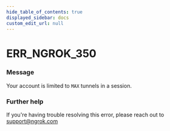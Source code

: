 ```yaml
---
hide_table_of_contents: true
displayed_sidebar: docs
custom_edit_url: null
---
```



# ERR_NGROK_350

### Message
Your account is limited to `MAX` tunnels in a session.

### Further help
If you're having trouble resolving this error, please reach out to [support@ngrok.com](mailto:support@ngrok.com?subject=Help%20with%20ERR_NGROK_350)


<ErrorDetails error='err_ngrok_350' />
